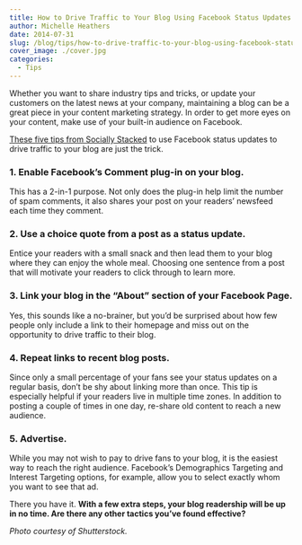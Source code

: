 ```yaml
---
title: How to Drive Traffic to Your Blog Using Facebook Status Updates
author: Michelle Heathers
date: 2014-07-31
slug: /blog/tips/how-to-drive-traffic-to-your-blog-using-facebook-status-updates
cover_image: ./cover.jpg
categories:
  - Tips
---
```


Whether you want to share industry tips and tricks, or update your customers on the latest news at your company, maintaining a blog can be a great piece in your content marketing strategy. In order to get more eyes on your content, make use of your built-in audience on Facebook.

[These five tips from Socially Stacked][1] to use Facebook status updates to drive traffic to your blog are just the trick.

### 1. Enable Facebook’s Comment plug-in on your blog.

This has a 2-in-1 purpose. Not only does the plug-in help limit the number of spam comments, it also shares your post on your readers’ newsfeed each time they comment.

### 2. Use a choice quote from a post as a status update.

Entice your readers with a small snack and then lead them to your blog where they can enjoy the whole meal. Choosing one sentence from a post that will motivate your readers to click through to learn more.

### 3. Link your blog in the “About” section of your Facebook Page.

Yes, this sounds like a no-brainer, but you’d be surprised about how few people only include a link to their homepage and miss out on the opportunity to drive traffic to their blog.

### 4. Repeat links to recent blog posts.

Since only a small percentage of your fans see your status updates on a regular basis, don’t be shy about linking more than once. This tip is especially helpful if your readers live in multiple time zones. In addition to posting a couple of times in one day, re-share old content to reach a new audience.

### 5. Advertise.

While you may not wish to pay to drive fans to your blog, it is the easiest way to reach the right audience. Facebook’s Demographics Targeting and Interest Targeting options, for example, allow you to select exactly whom you want to see that ad.

There you have it. **With a few extra steps, your blog readership will be up in no time. Are there any other tactics you’ve found effective?**

_Photo courtesy of Shutterstock._

[1]: http://www.sociallystacked.com/2014/06/how-to-use-facebook-status-updates-to-drive-traffic-to-your-blog/#sthash.HYFT47CW.dpbs
